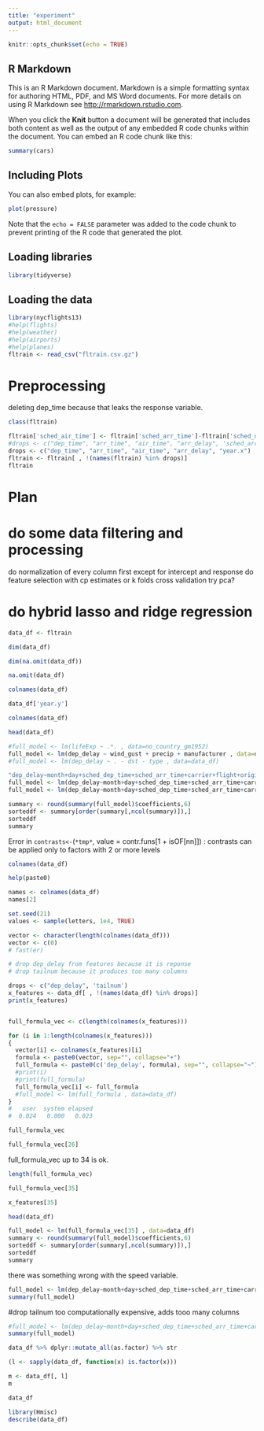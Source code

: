```yaml
---
title: "experiment"
output: html_document
---
```


```r
knitr::opts_chunk$set(echo = TRUE)
```

## R Markdown

This is an R Markdown document. Markdown is a simple formatting syntax for authoring HTML, PDF, and MS Word documents. For more details on using R Markdown see <http://rmarkdown.rstudio.com>.

When you click the **Knit** button a document will be generated that includes both content as well as the output of any embedded R code chunks within the document. You can embed an R code chunk like this:

```r
summary(cars)
```

## Including Plots

You can also embed plots, for example:

```r
plot(pressure)
```

Note that the `echo = FALSE` parameter was added to the code chunk to prevent printing of the R code that generated the plot.


## Loading libraries

```r
library(tidyverse)

```


## Loading the data
```r
library(nycflights13)
#help(flights)
#help(weather)
#help(airports)
#help(planes)
fltrain <- read_csv("fltrain.csv.gz")
```

# Preprocessing
deleting dep_time because that leaks the response variable. 

```r
class(fltrain)

fltrain['sched_air_time'] <- fltrain['sched_arr_time']-fltrain['sched_dep_time']
#drops <- c("dep_time", "arr_time", "air_time", "arr_delay", 'sched_arr_time')
drops <- c("dep_time", "arr_time", "air_time", "arr_delay", "year.x")
fltrain <- fltrain[ , !(names(fltrain) %in% drops)]
fltrain
```

# Plan
# do some data filtering and processing
do normalization of every column first except for intercept and response 
do feature selection with cp estimates or k folds cross validation
try pca?

# do hybrid lasso and ridge regression
```r
data_df <- fltrain
```

```r
dim(data_df)
```
```r
dim(na.omit(data_df))
```
```r
na.omit(data_df)
```

```r
colnames(data_df)
```

```r
data_df['year.y']
```
```r
colnames(data_df)
```
```r
head(data_df)
```

```r
#full_model <- lm(lifeExp ~ .*. , data=no_country_gm1952)
full_model <- lm(dep_delay ~ wind_gust + precip + manufacturer , data=data_df)
#full_model <- lm(dep_delay ~ . - dst - type , data=data_df)

"dep_delay~month+day+sched_dep_time+sched_arr_time+carrier+flight+origin+dest+distance+hour+minute+time_hour+temp+dewp+humid+wind_dir+wind_speed+wind_gust+precip+pressure+visib+name+lat+lon+alt+tz+dst+tzone+year.y+type+manufacturer+model+engines+seats+speed+engine+sched_air_time"
full_model <- lm(dep_delay~month+day+sched_dep_time+sched_arr_time+carrier+flight , data=data_df)
full_model <- lm(dep_delay~month+day+sched_dep_time+sched_arr_time+carrier+flight , data=data_df)

summary <- round(summary(full_model)$coefficients,6)
sorteddf <- summary[order(summary[,ncol(summary)]),]
sorteddf
summary
```
Error in `contrasts<-`(`*tmp*`, value = contr.funs[1 + isOF[nn]]) : contrasts can be applied only to factors with 2 or more levels

```r
colnames(data_df)
```
```r
help(paste0)
```

```r
names <- colnames(data_df)
names[2]
```

```r
set.seed(21)
values <- sample(letters, 1e4, TRUE)

vector <- character(length(colnames(data_df)))
vector <- c(0)
# fast(er)

# drop dep_delay from features because it is reponse
# drop tailnum because it produces too many columns 

drops <- c("dep_delay", 'tailnum')
x_features <- data_df[ , !(names(data_df) %in% drops)]
print(x_features)


full_formula_vec <- c(length(colnames(x_features)))

for (i in 1:length(colnames(x_features))) 
{
  vector[i] <- colnames(x_features)[i]
  formula <- paste0(vector, sep="", collapse="+")
  full_formula <- paste0(c('dep_delay', formula), sep="", collapse="~")
  #print(i)
  #print(full_formula)
  full_formula_vec[i] <- full_formula
  #full_model <- lm(full_formula , data=data_df)
}
#   user  system elapsed 
#  0.024   0.000   0.023 
```

```r
full_formula_vec
```
```r
full_formula_vec[26]
```

full_formula_vec up to 34 is ok.
```r
length(full_formula_vec)
```

```r
full_formula_vec[35]
```

```r
x_features[35]
```

```r
head(data_df)
```

```r
full_model <- lm(full_formula_vec[35] , data=data_df)
summary <- round(summary(full_model)$coefficients,6)
sorteddf <- summary[order(summary[,ncol(summary)]),]
sorteddf
summary
```

there was something wrong with the speed variable. 


```r
full_model <- lm(dep_delay~month+day+sched_dep_time+sched_arr_time+carrier+flight , data=data_df)
summary(full_model)
```


#drop tailnum too computationally expensive, adds tooo many columns
```r
#full_model <- lm(dep_delay~month+day+sched_dep_time+sched_arr_time+carrier+flight+tailnum , data=data_df)
summary(full_model)
```

```r
data_df %>% dplyr::mutate_all(as.factor) %>% str
```

```r
(l <- sapply(data_df, function(x) is.factor(x)))
```
 
```r
m <- data_df[, l]
m
```

```r
data_df
```

```r
library(Hmisc)
describe(data_df)
```

